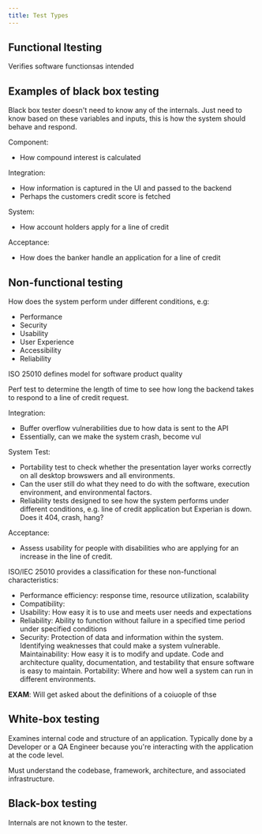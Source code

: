 ```yaml
---
title: Test Types
---
```


## Functional ltesting

Verifies software functionsas intended

## Examples of black box testing

Black box tester doesn't need to know any of the internals. Just need to know based on these variables and inputs, this is how the system should behave and respond.

Component:
- How compound interest is calculated

Integration:
- How information is captured in the UI and passed to the backend
- Perhaps the customers credit score is fetched

System:
- How account holders apply for a line of credit

Acceptance:
  - How does the banker handle an application for a line of credit

## Non-functional testing

How does the system perform under different conditions, e.g:
- Performance
- Security
- Usability
- User Experience
- Accessibility
- Reliability

ISO 25010 defines model for software product quality

Perf test to determine the length of time to see how long the backend takes to respond to a line of credit request.

Integration:  
- Buffer overflow vulnerabilities due to how data is sent to the API
- Essentially, can we make the system crash, become vul

System Test:
- Portability test to check whether the presentation layer works correctly on all desktop browswers and all environments.
- Can the user still do what they need to do with the software, execution environment, and environmental factors.
- Reliability tests designed to see how the system performs under different conditions, e.g. line of credit application but Experian is down. Does it 404, crash, hang?

Acceptance:

- Assess usability for people with disabilities who are applying for an increase in the line of credit.

ISO/IEC 25010 provides a classification for these non-functional characteristics:

- Performance efficiency: response time, resource utilization, scalability
- Compatibility: 
- Usability: How easy it is to use and meets user needs and expectations
- Reliability: Ability to function without failure in a specified time period under specified conditions
- Security: Protection of data and information within the system. Identifying weaknesses that could make a system vulnerable.
Maintainability: How easy it is to modify and update. Code and architecture quality, documentation, and testability that ensure software is easy to maintain.
Portability: Where and how well a system can run in different environments.

**EXAM**: Will get asked about the definitions of a coiuople of thse

## White-box testing

Examines internal code and structure of an application. Typically done by a Developer or a QA Engineer because you're interacting with the application at the code level.

Must understand the codebase, framework, architecture, and associated infrastructure.

## Black-box testing

Internals are not known to the tester.
